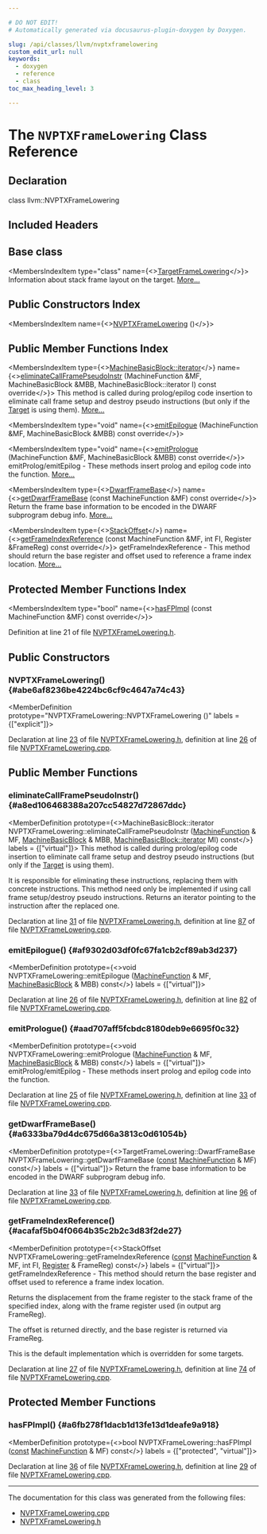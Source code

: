 ```yaml
---

# DO NOT EDIT!
# Automatically generated via docusaurus-plugin-doxygen by Doxygen.

slug: /api/classes/llvm/nvptxframelowering
custom_edit_url: null
keywords:
  - doxygen
  - reference
  - class
toc_max_heading_level: 3

---
```





# The `NVPTXFrameLowering` Class Reference

<DoxygenPage pluginConfig={pluginConfig}>



## Declaration

<CodeBlock>class llvm::NVPTXFrameLowering</CodeBlock>

## Included Headers

<IncludesList>
<IncludesListItem
  filePath="Target/NVPTX/NVPTXFrameLowering.h"
  permalink="/docs/api/files/lib/lib/target/lib/target/nvptx/nvptxframelowering-h"
  isLocal="true" />
</IncludesList>

## Base class

<MembersIndex>

<MembersIndexItem
  type="class"
  name={<><a href="/docs/api/classes/llvm/targetframelowering">TargetFrameLowering</a></>}>
Information about stack frame layout on the target. <a href="/docs/api/classes/llvm/targetframelowering/#details">More...</a>
</MembersIndexItem>

</MembersIndex>

## Public Constructors Index

<MembersIndex>

<MembersIndexItem
  name={<><a href="#abe6af8236be4224bc6cf9c4647a74c43">NVPTXFrameLowering</a> ()</>}>
</MembersIndexItem>

</MembersIndex>

## Public Member Functions Index

<MembersIndex>

<MembersIndexItem
  type={<><a href="/docs/api/classes/llvm/machinebasicblock/#ae34c996b58df9b9ce6695a0c8b70c533">MachineBasicBlock::iterator</a></>}
  name={<><a href="#a8ed106468388a207cc54827d72867ddc">eliminateCallFramePseudoInstr</a> (MachineFunction &amp;MF, MachineBasicBlock &amp;MBB, MachineBasicBlock::iterator I) const override</>}>
This method is called during prolog/epilog code insertion to eliminate call frame setup and destroy pseudo instructions (but only if the <a href="/docs/api/classes/llvm/target">Target</a> is using them). <a href="#a8ed106468388a207cc54827d72867ddc">More...</a>
</MembersIndexItem>

<MembersIndexItem
  type="void"
  name={<><a href="#af9302d03df0fc67fa1cb2cf89ab3d237">emitEpilogue</a> (MachineFunction &amp;MF, MachineBasicBlock &amp;MBB) const override</>}>
</MembersIndexItem>

<MembersIndexItem
  type="void"
  name={<><a href="#aad707aff5fcbdc8180deb9e6695f0c32">emitPrologue</a> (MachineFunction &amp;MF, MachineBasicBlock &amp;MBB) const override</>}>
emitProlog/emitEpilog - These methods insert prolog and epilog code into the function. <a href="#aad707aff5fcbdc8180deb9e6695f0c32">More...</a>
</MembersIndexItem>

<MembersIndexItem
  type={<><a href="/docs/api/structs/llvm/targetframelowering/dwarfframebase">DwarfFrameBase</a></>}
  name={<><a href="#a6333ba79d4dc675d66a3813c0d61054b">getDwarfFrameBase</a> (const MachineFunction &amp;MF) const override</>}>
Return the frame base information to be encoded in the DWARF subprogram debug info. <a href="#a6333ba79d4dc675d66a3813c0d61054b">More...</a>
</MembersIndexItem>

<MembersIndexItem
  type={<><a href="/docs/api/classes/llvm/stackoffset">StackOffset</a></>}
  name={<><a href="#acafaf5b04f0664b35c2b2c3d83f2de27">getFrameIndexReference</a> (const MachineFunction &amp;MF, int FI, Register &amp;FrameReg) const override</>}>
getFrameIndexReference - This method should return the base register and offset used to reference a frame index location. <a href="#acafaf5b04f0664b35c2b2c3d83f2de27">More...</a>
</MembersIndexItem>

</MembersIndex>

## Protected Member Functions Index

<MembersIndex>

<MembersIndexItem
  type="bool"
  name={<><a href="#a6fb278f1dacb1d13fe13d1deafe9a918">hasFPImpl</a> (const MachineFunction &amp;MF) const override</>}>
</MembersIndexItem>

</MembersIndex>


Definition at line 21 of file <a href="/docs/api/files/lib/lib/target/lib/target/nvptx/nvptxframelowering-h">NVPTXFrameLowering.h</a>.

<SectionDefinition>

## Public Constructors

### NVPTXFrameLowering() {#abe6af8236be4224bc6cf9c4647a74c43}

<MemberDefinition
  prototype="NVPTXFrameLowering::NVPTXFrameLowering ()"
  labels = {["explicit"]}>

Declaration at line <a href="/docs/api/files/lib/lib/target/lib/target/nvptx/nvptxframelowering-h/#l00023">23</a> of file <a href="/docs/api/files/lib/lib/target/lib/target/nvptx/nvptxframelowering-h">NVPTXFrameLowering.h</a>, definition at line <a href="/docs/api/files/lib/lib/target/lib/target/nvptx/nvptxframelowering-cpp/#l00026">26</a> of file <a href="/docs/api/files/lib/lib/target/lib/target/nvptx/nvptxframelowering-cpp">NVPTXFrameLowering.cpp</a>.
</MemberDefinition>

</SectionDefinition>

<SectionDefinition>

## Public Member Functions

### eliminateCallFramePseudoInstr() {#a8ed106468388a207cc54827d72867ddc}

<MemberDefinition
  prototype={<>MachineBasicBlock::iterator NVPTXFrameLowering::eliminateCallFramePseudoInstr (<a href="/docs/api/classes/llvm/machinefunction">MachineFunction</a> &amp; MF, <a href="/docs/api/classes/llvm/machinebasicblock">MachineBasicBlock</a> &amp; MBB, <a href="/docs/api/classes/llvm/machinebasicblock/#ae34c996b58df9b9ce6695a0c8b70c533">MachineBasicBlock::iterator</a> MI) const</>}
  labels = {["virtual"]}>
This method is called during prolog/epilog code insertion to eliminate call frame setup and destroy pseudo instructions (but only if the <a href="/docs/api/classes/llvm/target">Target</a> is using them).

It is responsible for eliminating these instructions, replacing them with concrete instructions. This method need only be implemented if using call frame setup/destroy pseudo instructions. Returns an iterator pointing to the instruction after the replaced one.

Declaration at line <a href="/docs/api/files/lib/lib/target/lib/target/nvptx/nvptxframelowering-h/#l00031">31</a> of file <a href="/docs/api/files/lib/lib/target/lib/target/nvptx/nvptxframelowering-h">NVPTXFrameLowering.h</a>, definition at line <a href="/docs/api/files/lib/lib/target/lib/target/nvptx/nvptxframelowering-cpp/#l00087">87</a> of file <a href="/docs/api/files/lib/lib/target/lib/target/nvptx/nvptxframelowering-cpp">NVPTXFrameLowering.cpp</a>.
</MemberDefinition>

### emitEpilogue() {#af9302d03df0fc67fa1cb2cf89ab3d237}

<MemberDefinition
  prototype={<>void NVPTXFrameLowering::emitEpilogue (<a href="/docs/api/classes/llvm/machinefunction">MachineFunction</a> &amp; MF, <a href="/docs/api/classes/llvm/machinebasicblock">MachineBasicBlock</a> &amp; MBB) const</>}
  labels = {["virtual"]}>

Declaration at line <a href="/docs/api/files/lib/lib/target/lib/target/nvptx/nvptxframelowering-h/#l00026">26</a> of file <a href="/docs/api/files/lib/lib/target/lib/target/nvptx/nvptxframelowering-h">NVPTXFrameLowering.h</a>, definition at line <a href="/docs/api/files/lib/lib/target/lib/target/nvptx/nvptxframelowering-cpp/#l00082">82</a> of file <a href="/docs/api/files/lib/lib/target/lib/target/nvptx/nvptxframelowering-cpp">NVPTXFrameLowering.cpp</a>.
</MemberDefinition>

### emitPrologue() {#aad707aff5fcbdc8180deb9e6695f0c32}

<MemberDefinition
  prototype={<>void NVPTXFrameLowering::emitPrologue (<a href="/docs/api/classes/llvm/machinefunction">MachineFunction</a> &amp; MF, <a href="/docs/api/classes/llvm/machinebasicblock">MachineBasicBlock</a> &amp; MBB) const</>}
  labels = {["virtual"]}>
emitProlog/emitEpilog - These methods insert prolog and epilog code into the function.

Declaration at line <a href="/docs/api/files/lib/lib/target/lib/target/nvptx/nvptxframelowering-h/#l00025">25</a> of file <a href="/docs/api/files/lib/lib/target/lib/target/nvptx/nvptxframelowering-h">NVPTXFrameLowering.h</a>, definition at line <a href="/docs/api/files/lib/lib/target/lib/target/nvptx/nvptxframelowering-cpp/#l00033">33</a> of file <a href="/docs/api/files/lib/lib/target/lib/target/nvptx/nvptxframelowering-cpp">NVPTXFrameLowering.cpp</a>.
</MemberDefinition>

### getDwarfFrameBase() {#a6333ba79d4dc675d66a3813c0d61054b}

<MemberDefinition
  prototype={<>TargetFrameLowering::DwarfFrameBase NVPTXFrameLowering::getDwarfFrameBase (<a href="/docs/api/files/lib/lib/target/lib/target/aarch64/aarch64promoteconstant-cpp/#a90f8350fecae261c25be85d38b451bff">const</a> <a href="/docs/api/classes/llvm/machinefunction">MachineFunction</a> &amp; MF) const</>}
  labels = {["virtual"]}>
Return the frame base information to be encoded in the DWARF subprogram debug info.

Declaration at line <a href="/docs/api/files/lib/lib/target/lib/target/nvptx/nvptxframelowering-h/#l00033">33</a> of file <a href="/docs/api/files/lib/lib/target/lib/target/nvptx/nvptxframelowering-h">NVPTXFrameLowering.h</a>, definition at line <a href="/docs/api/files/lib/lib/target/lib/target/nvptx/nvptxframelowering-cpp/#l00096">96</a> of file <a href="/docs/api/files/lib/lib/target/lib/target/nvptx/nvptxframelowering-cpp">NVPTXFrameLowering.cpp</a>.
</MemberDefinition>

### getFrameIndexReference() {#acafaf5b04f0664b35c2b2c3d83f2de27}

<MemberDefinition
  prototype={<>StackOffset NVPTXFrameLowering::getFrameIndexReference (<a href="/docs/api/files/lib/lib/target/lib/target/aarch64/aarch64promoteconstant-cpp/#a90f8350fecae261c25be85d38b451bff">const</a> <a href="/docs/api/classes/llvm/machinefunction">MachineFunction</a> &amp; MF, int FI, <a href="/docs/api/classes/llvm/register">Register</a> &amp; FrameReg) const</>}
  labels = {["virtual"]}>
getFrameIndexReference - This method should return the base register and offset used to reference a frame index location.

Returns the displacement from the frame register to the stack frame of the specified index, along with the frame register used (in output arg FrameReg).

The offset is returned directly, and the base register is returned via FrameReg.

This is the default implementation which is overridden for some targets.

Declaration at line <a href="/docs/api/files/lib/lib/target/lib/target/nvptx/nvptxframelowering-h/#l00027">27</a> of file <a href="/docs/api/files/lib/lib/target/lib/target/nvptx/nvptxframelowering-h">NVPTXFrameLowering.h</a>, definition at line <a href="/docs/api/files/lib/lib/target/lib/target/nvptx/nvptxframelowering-cpp/#l00074">74</a> of file <a href="/docs/api/files/lib/lib/target/lib/target/nvptx/nvptxframelowering-cpp">NVPTXFrameLowering.cpp</a>.
</MemberDefinition>

</SectionDefinition>

<SectionDefinition>

## Protected Member Functions

### hasFPImpl() {#a6fb278f1dacb1d13fe13d1deafe9a918}

<MemberDefinition
  prototype={<>bool NVPTXFrameLowering::hasFPImpl (<a href="/docs/api/files/lib/lib/target/lib/target/aarch64/aarch64promoteconstant-cpp/#a90f8350fecae261c25be85d38b451bff">const</a> <a href="/docs/api/classes/llvm/machinefunction">MachineFunction</a> &amp; MF) const</>}
  labels = {["protected", "virtual"]}>

Declaration at line <a href="/docs/api/files/lib/lib/target/lib/target/nvptx/nvptxframelowering-h/#l00036">36</a> of file <a href="/docs/api/files/lib/lib/target/lib/target/nvptx/nvptxframelowering-h">NVPTXFrameLowering.h</a>, definition at line <a href="/docs/api/files/lib/lib/target/lib/target/nvptx/nvptxframelowering-cpp/#l00029">29</a> of file <a href="/docs/api/files/lib/lib/target/lib/target/nvptx/nvptxframelowering-cpp">NVPTXFrameLowering.cpp</a>.
</MemberDefinition>

</SectionDefinition>

<hr/>

The documentation for this class was generated from the following files:

<ul>
<li><a href="/docs/api/files/lib/lib/target/lib/target/nvptx/nvptxframelowering-cpp">NVPTXFrameLowering.cpp</a></li>
<li><a href="/docs/api/files/lib/lib/target/lib/target/nvptx/nvptxframelowering-h">NVPTXFrameLowering.h</a></li>
</ul>

</DoxygenPage>
